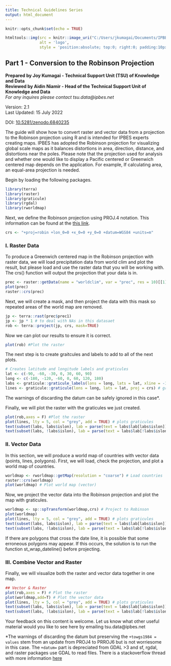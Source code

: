 ---
title: Technical Guidelines Series  
output: html_document
---

```{r setup, include=FALSE}
knitr::opts_chunk$set(echo = TRUE)
```

```{r, echo=FALSE}
htmltools::img(src = knitr::image_uri("C:/Users/jkumagai/Documents/IPBES/R/Geoinformatics/Technical Guidelines Series/Robinson v2/logo2.png"), 
               alt = 'logo', 
               style = 'position:absolute; top:0; right:0; padding:10px; width: 600px; height: 135px;') 
```

## Part 1 - Conversion to the Robinson Projection  
**Prepared by Joy Kumagai - Technical Support Unit (TSU) of Knowledge and Data**  
**Reviewed by Aidin Niamir - Head of the Technical Support Unit of Knowledge and Data**    
*For any inquires please contact tsu.data@ipbes.net*    

Version: 2.1  
Last Updated: 15 July 2022

DOI: [10.5281/zenodo.6840235](https://doi.org/10.5281/zenodo.6840235)

The guide will show how to convert raster and vector data from a projection to the Robinson projection using R and is intended for IPBES experts creating maps. IPBES has adopted the Robinson projection for visualizing global scale maps as it balances distortions in area, direction, distance, and distortions near the poles.  Please note that the projection used for analysis and whether one would like to display a Pacific centered or Greenwich centered map depends on the application. For example, If calculating area, an equal-area projection is needed. 

Begin by loading the following packages. 
  
```{r message=FALSE, warning=FALSE}
library(terra)
library(raster)
library(graticule)
library(rgdal)
library(rworldmap)
```

Next, we define the Robinson projection using PROJ.4 notation. This information can be found at the [this link](https://epsg.io/54030).  

```{r}
crs <- "+proj=robin +lon_0=0 +x_0=0 +y_0=0 +datum=WGS84 +units=m"
```

### I. Raster Data 
To produce a Greenwich centered map in the Robinson projection with raster data, we will load precipitation data from world clim and plot the result, but please load and use the raster data that you will be working with. The crs() function will output the projection that your data is in.
  
```{r}
prec <- raster::getData(name = "worldclim", var = "prec", res = 10)[[1]] # load data
plot(prec)
raster::crs(prec)
```

Next, we will create a mask, and then project the data with this mask so repeated areas of the world map are removed.
```{r}
jp <- terra::rast(prec$prec1)
jp <- jp * 1 # to deal with NAs in this datasaet
rob <- terra::project(jp, crs, mask=TRUE)
```

Now we can plot our results to ensure it is correct. 
```{r}
plot(rob) #Plot the raster
```


The next step is to create graitcules and labels to add to all of the next plots.
```{r}
# Creates latitude and longitude labels and graticules
lat <- c(-90, -60, -30, 0, 30, 60, 90)
long <- c(-180, -120, -60, 0, 60, 120, 180)
labs <- graticule::graticule_labels(lons = long, lats = lat, xline = -180, yline = 90, proj = crs) # labels for the graticules 
lines <- graticule::graticule(lons = long, lats = lat, proj = crs) # graticules 
```
  
The warnings of discarding the datum can be safely ignored in this case*.    
  
Finally, we will plot the raster with the graticules we just created.
```{r}
plot(rob,axes = F) #Plot the raster
plot(lines, lty = 5, col = "grey", add = TRUE) # plots graticules 
text(subset(labs, labs$islon), lab = parse(text = labs$lab[labs$islon]), pos = 3, xpd = NA) # plots longitude labels
text(subset(labs, !labs$islon), lab = parse(text = labs$lab[!labs$islon]), pos = 2, xpd = NA) # plots latitude labels
```
  
### II. Vector Data 

In this section, we will produce a world map of countries with vector data (points, lines, polygons). 
First, we will load, check the projection, and plot a world map of countries.     
```{r}
worldmap <- rworldmap::getMap(resolution = "coarse") # Load countries 
raster::crs(worldmap)
plot(worldmap) # Plot world map (vector)
```
  
Now, we project the vector data into the Robinson projection and plot the map with graticules. 
```{r}
worldmap <- sp::spTransform(worldmap,crs) # Project to Robinson 
plot(worldmap)
plot(lines, lty = 5, col = "grey", add = TRUE) # plots graticules 
text(subset(labs, labs$islon), lab = parse(text = labs$lab[labs$islon]), pos = 3, xpd = NA) # plots longitude labels
text(subset(labs, !labs$islon), lab = parse(text = labs$lab[!labs$islon]), pos = 2, xpd = NA) # plots latitude labels
```
   
If there are polygons that cross the date line, it is possible that some erroneous polygons may appear. If this occurs, the solution is to run the function st_wrap_dateline() before projecting. 

### III. Combine Vector and Raster
Finally, we will visualize both the raster and vector data together in one map. 
```{r}
## Vector & Raster
plot(rob,axes = F) # Plot the raster
plot(worldmap,add=T) # Plot the vector data 
plot(lines, lty = 5, col = "grey", add = TRUE) # plots graticules 
text(subset(labs, labs$islon), lab = parse(text = labs$lab[labs$islon]), pos = 3, xpd = NA) # plots longitude labels
text(subset(labs, !labs$islon), lab = parse(text = labs$lab[!labs$islon]), pos = 2, xpd = NA) # plots latitude labels
```

Your feedback on this content is welcome. Let us know what other useful material would you like to see here by emailing tsu.data@ipbes.net
  
*The warnings of discarding the datum but preserving the `+towgs1984 = values` stem from an update from PROJ4 to PRROJ6 but is not worriesome in this case. The `+datum=` part is depreciated from GDAL >3 and sf, rgdal, and raster packages use GDAL to read files. There is a stackoverflow thread with more information [here](https://stackoverflow.com/questions/63727886/proj4-to-proj6-upgrade-and-discarded-datum-warnings)        